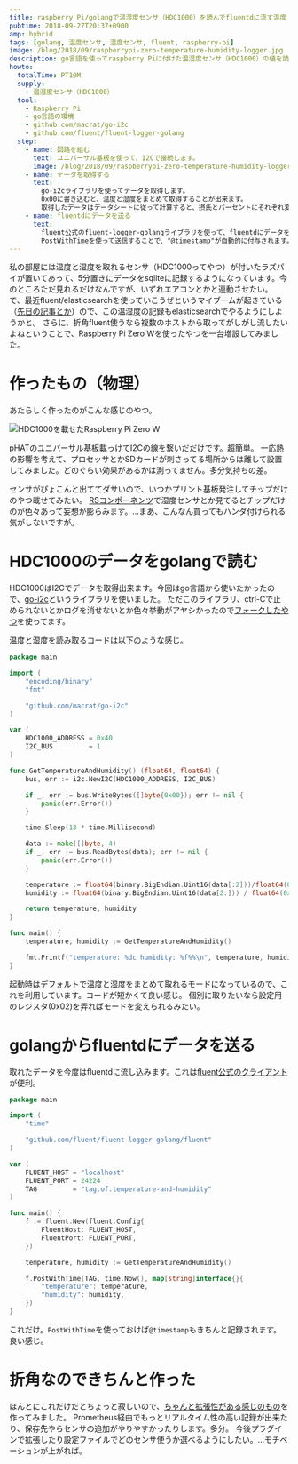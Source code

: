 ```yaml
---
title: raspberry Pi/golangで温湿度センサ（HDC1000）を読んでfluentdに流す温度・湿度ロガー作った話
pubtime: 2018-09-27T20:37+0900
amp: hybrid
tags: [golang, 温度センサ, 湿度センサ, fluent, raspberry-pi]
image: /blog/2018/09/raspberrypi-zero-temperature-humidity-logger.jpg
description: go言語を使ってraspberry Piに付けた温湿度センサ（HDC1000）の値を読み取ってみました。読み取ったデータはfluentdに流して記録しています。
howto:
  totalTime: PT10M
  supply:
    - 温湿度センサ（HDC1000）
  tool:
    - Raspberry Pi
    - go言語の環境
    - github.com/macrat/go-i2c
    - github.com/fluent/fluent-logger-golang
  step:
    - name: 回路を組む
      text: ユニバーサル基板を使って、I2Cで接続します。
      image: /blog/2018/09/raspberrypi-zero-temperature-humidity-logger.jpg
    - name: データを取得する
      text: |
        go-i2cライブラリを使ってデータを取得します。
        0x00に書き込むと、温度と湿度をまとめて取得することが出来ます。
        取得したデータはデータシートに従って計算すると、摂氏とパーセントにそれぞれ変換出来ます。
    - name: fluentdにデータを送る
      text: |
        fluent公式のfluent-logger-golangライブラリを使って、fluentdにデータを送信します。
        PostWithTimeを使って送信することで、"@timestamp"が自動的に付与されます。
---
```


私の部屋には温度と湿度を取れるセンサ（HDC1000ってやつ）が付いたラズパイが置いてあって、5分置きにデータをsqliteに記録するようになっています。今のところただ見れるだけなんですが、いずれエアコンとかと連動させたい。
で、最近fluent/elasticsearchを使っていこうぜというマイブームが起きている（[先日の記事とか](/blog/2018/09/docker-compose-fluent-elasticsearch.html)）ので、この温湿度の記録もelasticsearchでやるようにしようかと。
さらに、折角fluent使うなら複数のホストから取ってがしがし流したいよねということで、Raspberry Pi Zero Wを使ったやつを一台増設してみました。

# 作ったもの（物理）
あたらしく作ったのがこんな感じのやつ。

![HDC1000を載せたRaspberry Pi Zero W](/blog/2018/09/raspberrypi-zero-temperature-humidity-logger.jpg "640x480")

pHATのユニバーサル基板載っけてI2Cの線を繋いだだけです。超簡単。
一応熱の影響を考えて、プロセッサとかSDカードが刺さってる場所からは離して設置してみました。どのぐらい効果があるかは測ってません。多分気持ちの差。

センサがぴょこんと出ててダサいので、いつかプリント基板発注してチップだけのやつ載せてみたい。
[RSコンポーネンツ](https://jp.rs-online.com/web/c/semiconductors/sensor-ics/temperature-humidity-sensors/)で湿度センサとか見てるとチップだけのが色々あって妄想が膨らみます。…まあ、こんなん買ってもハンダ付けられる気がしないですが。


# HDC1000のデータをgolangで読む
HDC1000はI2Cでデータを取得出来ます。今回はgo言語から使いたかったので、[go-i2c](https://github.com/d2r2/go-i2c)というライブラリを使いました。
ただこのライブラリ、ctrl-Cで止められないとかログを消せないとか色々挙動がアヤシかったので[フォークしたやつ](https://github.com/macrat/go-i2c)を使ってます。

温度と湿度を読み取るコードは以下のような感じ。

``` go
package main

import (
    "encoding/binary"
    "fmt"

    "github.com/macrat/go-i2c"
)

var (
    HDC1000_ADDRESS = 0x40
    I2C_BUS         = 1
)

func GetTemperatureAndHumidity() (float64, float64) {
    bus, err := i2c.NewI2C(HDC1000_ADDRESS, I2C_BUS)

    if _, err := bus.WriteBytes([]byte{0x00}); err != nil {
        panic(err.Error())
    }

    time.Sleep(13 * time.Millisecond)

    data := make([]byte, 4)
    if _, err := bus.ReadBytes(data); err != nil {
        panic(err.Error())
    }

    temperature := float64(binary.BigEndian.Uint16(data[:2]))/float64(0xFFFF)*165.0 - 40.0
    humidity := float64(binary.BigEndian.Uint16(data[2:])) / float64(0xFFFF)

    return temperature, humidity
}

func main() {
    temperature, humidity := GetTemperatureAndHumidity()

    fmt.Printf("temperature: %dc humidity: %f%%\n", temperature, humidity * 100.0)
}
```

起動時はデフォルトで温度と湿度をまとめて取れるモードになっているので、これを利用しています。コードが短かくて良い感じ。
個別に取りたいなら設定用のレジスタ(0x02)を弄ればモードを変えられるみたい。

# golangからfluentdにデータを送る
取れたデータを今度はfluentdに流し込みます。これは[fluent公式のクライアント](https://github.com/fluent/fluent-logger-golang/)が便利。

``` go
package main

import (
    "time"

    "github.com/fluent/fluent-logger-golang/fluent"
)

var (
    FLUENT_HOST = "localhost"
    FLUENT_PORT = 24224
    TAG         = "tag.of.temperature-and-humidity"
)

func main() {
    f := fluent.New(fluent.Config{
        FluentHost: FLUENT_HOST,
        FluentPort: FLUENT_PORT,
    })

    temperature, humidity := GetTemperatureAndHumidity()

    f.PostWithTime(TAG, time.Now(), map[string]interface{}{
        "temperature": temperature,
        "humidity": humidity,
    })
}
```

これだけ。`PostWithTime`を使っておけば`@timestamp`もきちんと記録されます。良い感じ。

# 折角なのできちんと作った
ほんとにこれだけだとちょっと寂しいので、[ちゃんと拡張性がある感じのもの](https://github.com/macrat/doma_logger)を作ってみました。
Prometheus経由でもっとリアルタイム性の高い記録が出来たり、保存先やらセンサの追加がやりやすかったりします。多分。
今後プラグインで拡張したり設定ファイルでどのセンサ使うか選べるようにしたい。…モチベーションが上がれば。
